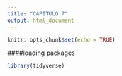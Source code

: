 ```yaml
---
title: "CAPITULO 7"
output: html_document
---
```


```r
knitr::opts_chunk$set(echo = TRUE)
```

####loading packages
```r
library(tidyverse)
```

